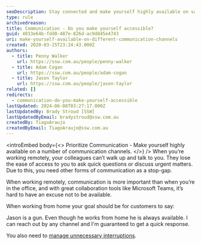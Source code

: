 ```yaml
---
seoDescription: Stay connected and make yourself highly available on various communication channels to ensure seamless collaboration while working remotely.
type: rule
archivedreason:
title: Communication - Do you make yourself accessible?
guid: 4033e64b-fdd0-487e-826d-ac9d845e4743
uri: make-yourself-available-on-different-communication-channels
created: 2020-03-25T23:24:43.000Z
authors:
  - title: Penny Walker
    url: https://ssw.com.au/people/penny-walker
  - title: Adam Cogan
    url: https://ssw.com.au/people/adam-cogan
  - title: Jason Taylor
    url: https://ssw.com.au/people/jason-taylor
related: []
redirects:
  - communication-do-you-make-yourself-accessible
lastUpdated: 2024-06-08T03:27:17.000Z
lastUpdatedBy: Brady Stroud [SSW]
lastUpdatedByEmail: bradystroud@ssw.com.au
createdBy: TiagoAraujo
createdByEmail: TiagoAraujo@ssw.com.au
---
```


<introEmbed
  body={<>
Prioritize Communication - Make yourself highly available on a number of communication channels.
  </>}
/>
When you’re working remotely, your colleagues can’t walk up and talk to you. They lose the ease of access to you to ask quick questions or discuss urgent matters.  Due to this, you need other forms of communication as a stop-gap.

When working remotely, communication is more important than when you’re in the office, and with great collaboration tools like Microsoft Teams, it’s hard to have an excuse not to be available.

When working from home your goal should be for customers to say:

Jason is a gun. Even though he works from home he is always available. I can reach out by any channel and I'm guaranteed to get a quick response.

You also need to [manage unnecessary interruptions](/avoid-sending-unnecessary-messages).
